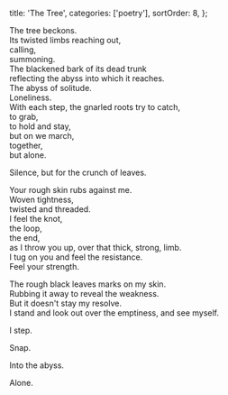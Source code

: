   title: 'The Tree',
  categories: ['poetry'],
  sortOrder: 8,
};

The tree beckons.<br />
Its twisted limbs reaching out,<br />
calling,<br />
summoning.<br />
The blackened bark of its dead trunk<br />
reflecting the abyss into which it reaches.<br />
The abyss of solitude.<br />
Loneliness.<br />
With each step, the gnarled roots try to catch,<br />
to grab,<br />
to hold and stay,<br />
but on we march,<br />
together,<br />
but alone.

Silence, but for the crunch of leaves.

Your rough skin rubs against me.<br />
Woven tightness,<br />
twisted and threaded.<br />
I feel the knot,<br />
the loop,<br />
the end,<br />
as I throw you up, over that thick, strong, limb.<br />
I tug on you and feel the resistance.<br />
Feel your strength.

The rough black leaves marks on my skin.<br />
Rubbing it away to reveal the weakness.<br />
But it doesn't stay my resolve.<br />
I stand and look out over the emptiness, and see myself.

I step.

Snap.

Into the abyss.

Alone.
